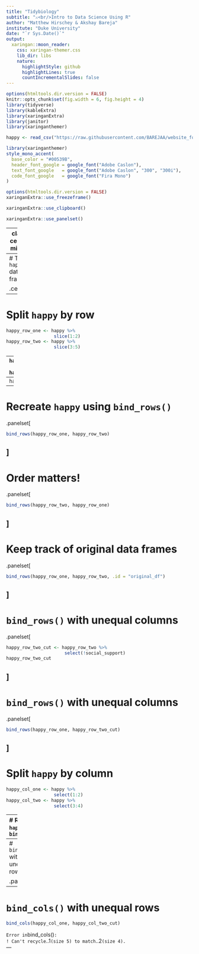 ```yaml
---
title: "Tidybiology"
subtitle: "⚔<br/>Intro to Data Science Using R"
author: "Matthew Hirschey & Akshay Bareja"
institute: "Duke University"
date: "`r Sys.Date()`"
output:
  xaringan::moon_reader:
    css: xaringan-themer.css
    lib_dir: libs
    nature:
      highlightStyle: github
      highlightLines: true
      countIncrementalSlides: false
---
```



```r
options(htmltools.dir.version = FALSE)
knitr::opts_chunk$set(fig.width = 6, fig.height = 4) 
library(tidyverse)
library(kableExtra)
library(xaringanExtra)
library(janitor)
library(xaringanthemer)

happy <- read_csv("https://raw.githubusercontent.com/BAREJAA/website_for_john/master/datasets/happy_small.csv")
```

```r
library(xaringanthemer)
style_mono_accent(
  base_color = "#00539B",
  header_font_google = google_font("Adobe Caslon"),
  text_font_google   = google_font("Adobe Caslon", "300", "300i"),
  code_font_google   = google_font("Fira Mono")
)
```

```r
options(htmltools.dir.version = FALSE)
xaringanExtra::use_freezeframe()
```

```r
xaringanExtra::use_clipboard()
```

```r
xaringanExtra::use_panelset()
```

---
class: center, middle

# `bind_rows()` and `bind_cols()`

---
# The `happy` data frame

.center[
```r
happy %>% 
  kbl %>% 
  kable_styling()
```
]
---
# Split `happy` by row

```r
happy_row_one <- happy %>% 
                  slice(1:2)
happy_row_two <- happy %>% 
                  slice(3:5)
```
--
`happy_row_one`  
```r
happy_row_one
```
--
`happy_row_two`
```r
happy_row_two
```
---
# Recreate `happy` using `bind_rows()`

.panelset[
```r
bind_rows(happy_row_one, happy_row_two)
```
]
---
# Order matters!

.panelset[
```r
bind_rows(happy_row_two, happy_row_one)
```
]
---
# Keep track of original data frames

.panelset[
```r
bind_rows(happy_row_one, happy_row_two, .id = "original_df")
```
]
---
# `bind_rows()` with unequal columns

.panelset[
```r
happy_row_two_cut <- happy_row_two %>% 
                      select(!social_support)
happy_row_two_cut
```
]
---
# `bind_rows()` with unequal columns

.panelset[
```r
bind_rows(happy_row_one, happy_row_two_cut)
```
]
---
# Split `happy` by column

```r
happy_col_one <- happy %>% 
                  select(1:2)
happy_col_two <- happy %>% 
                  select(3:4)
```
---
# Recreate `happy` using `bind_cols()`

.panelset[
```r
bind_cols(happy_col_one, happy_col_two)
```
]
---
# `bind_cols()` with unequal rows

.panelset[
```r
happy_col_two_cut <- happy_col_two %>% 
                        slice(1:4)
happy_col_two_cut
```
]
---
# `bind_cols()` with unequal rows

```r
bind_cols(happy_col_one, happy_col_two_cut)
```

`Error in `bind_cols()`:`  
`! Can't recycle `..1` (size 5) to match `..2` (size 4).`  
---
